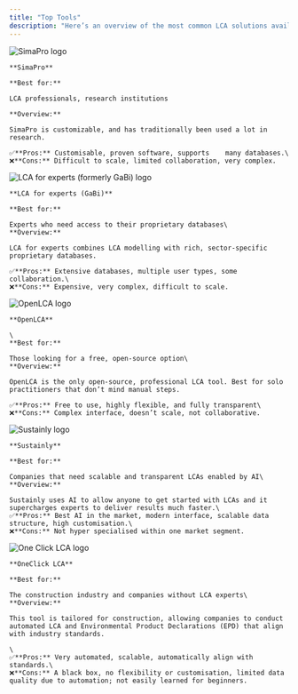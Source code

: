```yaml
---
title: "Top Tools"
description: "Here’s an overview of the most common LCA solutions available today."
---
```


<Columns cols={2}>
  <Card>
    <img
      src="/images/logo-simapro.png"
      alt="SimaPro logo"
      title="SimaPro"
      className="mx-auto"
      style={{ width:"100px",height:"auto",marginBottom:"12px" }}
    />

    **SimaPro**

    **Best for:**

    LCA professionals, research institutions

    **Overview:**

    SimaPro is customizable, and has traditionally been used a lot in research.

    ✅**Pros:** Customisable, proven software, supports    many databases.\
    ❌**Cons:** Difficult to scale, limited collaboration, very complex.
  </Card>
  <Card>
    <img
      src="/images/logo-sphera.png"
      alt="LCA for experts (formerly GaBi) logo"
      title="LCA for experts (formerly GaBi)"
      className="mx-auto"
      style={{ width:"100px",height:"auto",marginBottom:"12px" }}
    />

    **LCA for experts (GaBi)**

    **Best for:**

    Experts who need access to their proprietary databases\
    **Overview:**

    LCA for experts combines LCA modelling with rich, sector-specific proprietary databases.

    ✅**Pros:** Extensive databases, multiple user types, some collaboration.\
    ❌**Cons:** Expensive, very complex, difficult to scale.
  </Card>
  <Card>
    <img
      src="/images/logo-openlca.png"
      alt="OpenLCA logo"
      title="OpenLCA"
      className="mx-auto"
      style={{ width:"100px",height:"auto",marginBottom:"12px" }}
    />

    **OpenLCA**

    \
    **Best for:**

    Those looking for a free, open-source option\
    **Overview:**

    OpenLCA is the only open-source, professional LCA tool. Best for solo practitioners that don’t mind manual steps.

    ✅**Pros:** Free to use, highly flexible, and fully transparent\
    ❌**Cons:** Complex interface, doesn’t scale, not collaborative.
  </Card>
  <Card>
    <img
      src="/images/logo-sustainly.png"
      alt="Sustainly logo"
      title="Sustainly"
      className="mx-auto"
      style={{ width:"100px",height:"auto",marginBottom:"12px" }}
    />

    **Sustainly**

    **Best for:**

    Companies that need scalable and transparent LCAs enabled by AI\
    **Overview:**

    Sustainly uses AI to allow anyone to get started with LCAs and it supercharges experts to deliver results much faster.\
    ✅**Pros:** Best AI in the market, modern interface, scalable data structure, high customisation.\
    ❌**Cons:** Not hyper specialised within one market segment.
  </Card>
  <Card>
    <img
      src="/images/logo-oneclicklca.png"
      alt="One Click LCA logo"
      title="One Click LCA"
      className="mx-auto"
      style={{ width:"100px",height:"auto",marginBottom:"12px" }}
    />

    **OneClick LCA**

    **Best for:**

    The construction industry and companies without LCA experts\
    **Overview:**

    This tool is tailored for construction, allowing companies to conduct automated LCA and Environmental Product Declarations (EPD) that align with industry standards.

    \
    ✅**Pros:** Very automated, scalable, automatically align with standards.\
    ❌**Cons:** A black box, no flexibility or customisation, limited data quality due to automation; not easily learned for beginners.
  </Card>
</Columns>